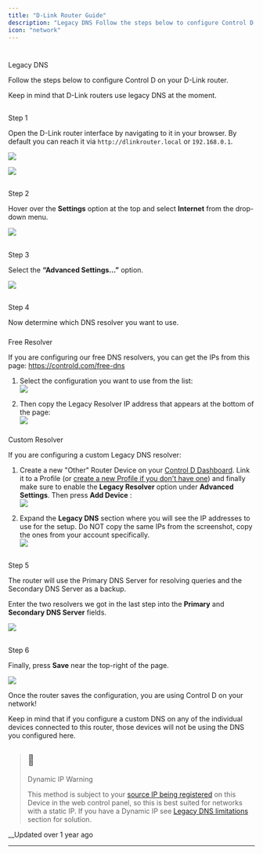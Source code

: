 ```yaml
---
title: "D-Link Router Guide"
description: "Legacy DNS Follow the steps below to configure Control D on your D-Link router. Keep in mind that D-Link routers use legacy DNS at the moment. Step 1 Open the D-Link router interface by navigating to it in your browser. By default you can reach it via http://dlinkrouter.local or 192.168.0.1 . Step 2..."
icon: "network"
---
```


# 

Legacy DNS

Follow the steps below to configure Control D on your D-Link router. 

Keep in mind that D-Link routers use legacy DNS at the moment.

## 

Step 1

Open the D-Link router interface by navigating to it in your browser. By default you can reach it via `http://dlinkrouter.local` or `192.168.0.1`.

![](https://files.readme.io/da814f0-image.png)

![](https://files.readme.io/d41deab-image.png)

## 

Step 2

Hover over the **Settings** option at the top and select **Internet** from the drop-down menu.

![](https://files.readme.io/d55bf14-image.png)

## 

Step 3

Select the **“Advanced Settings…”** option.

![](https://files.readme.io/cedcac9-image.png)

## 

Step 4

Now determine which DNS resolver you want to use. 

### 

Free Resolver

If you are configuring our free DNS resolvers, you can get the IPs from this page: <https://controld.com/free-dns>

  1. Select the configuration you want to use from the list:  
![](https://files.readme.io/f86c0c1-image.png)

  2. Then copy the Legacy Resolver IP address that appears at the bottom of the page:  
![](https://files.readme.io/c1b2ca6-image.png)

### 

Custom Resolver

If you are configuring a custom Legacy DNS resolver: 

  1. Create a new "Other" Router Device on your [Control D Dashboard](https://controld.com/dashboard/devices). Link it to a Profile (or [create a new Profile if you don't have one](/docs/profiles)) and finally make sure to enable the **Legacy Resolver** option under **Advanced Settings**. Then press **Add Device** :  
![](https://files.readme.io/708cf50-image.png)

  2. Expand the **Legacy DNS** section where you will see the IP addresses to use for the setup. Do NOT copy the same IPs from the screenshot, copy the ones from your account specifically.  
![](https://files.readme.io/6796a58-image.png)

## 

Step 5

The router will use the Primary DNS Server for resolving queries and the Secondary DNS Server as a backup. 

Enter the two resolvers we got in the last step into the **Primary** and **Secondary DNS Server** fields.

![](https://files.readme.io/297018c-image.png)

## 

Step 6

Finally, press **Save** near the top-right of the page.

![](https://files.readme.io/1533e2c-image.png)

Once the router saves the configuration, you are using Control D on your network! 

Keep in mind that if you configure a custom DNS on any of the individual devices connected to this router, those devices will not be using the DNS you configured here.

> ## 🚧
> 
> Dynamic IP Warning
> 
> This method is subject to your [source IP being registered](/docs/ip-management) on this Device in the web control panel, so this is best suited for networks with a static IP. If you have a Dynamic IP see [Legacy DNS limitations](/docs/ip-not-authorized) section for solution.

__Updated over 1 year ago

* * *
